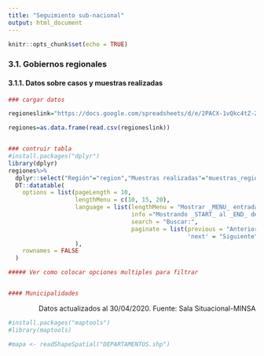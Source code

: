 ```yaml
---
title: "Seguimiento sub-nacional"
output: html_document
---
```


```r
knitr::opts_chunk$set(echo = TRUE)
```

### 3.1. Gobiernos regionales

#### 3.1.1. Datos sobre casos y muestras realizadas

```r
### cargar datos

regioneslink="https://docs.google.com/spreadsheets/d/e/2PACX-1vQkc4tZ-ZXIUtZ6CZPEarncXxE3lFMD8Tp4MahTcc-hMw2XdAbn5nSPLFwvM-6YoAv3l05t9ggK0bv-/pub?gid=1102095429&single=true&output=csv"

regiones=as.data.frame(read.csv(regioneslink))


### contruir tabla
#install.packages("dplyr")
library(dplyr)
regiones%>%
  dplyr::select("Región"="region","Muestras realizadas"="muestras_regionales", "Positivos"="casos_positivos", "Muestras x 100 mil hab."="x_100_muestras","Positivos x 100 mil hab."="x_100_positivos","Porcentaje de positivos"="x_contagio")%>%
  DT::datatable(
    options = list(pageLength = 10, 
                   lengthMenu = c(10, 15, 20),
                   language = list(lengthMenu = "Mostrar _MENU_ entradas",
                                   info ="Mostrando _START_ al _END_ de _TOTAL_ entradas",
                                   search = "Buscar:",
                                   paginate = list(previous = "Anterior",
                                                   'next' = "Siguiente"))
                   ),
    rownames = FALSE
  )

##### Ver como colocar opciones multiples para filtrar


#### Municipalidades 
```

<p>
<div style="text-align:right"> Datos actualizados al 30/04/2020. Fuente: Sala Situacional-MINSA </div>
</p>


```r
#install.packages("maptools")
#library(maptools)

#mapa <- readShapeSpatial("DEPARTAMENTOS.shp")
```

